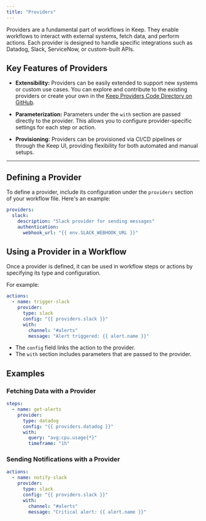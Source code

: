 ```yaml
---
title: "Providers"
---
```


Providers are a fundamental part of workflows in Keep. They enable workflows to interact with external systems, fetch data, and perform actions. Each provider is designed to handle specific integrations such as Datadog, Slack, ServiceNow, or custom-built APIs.

## Key Features of Providers

- **Extensibility:** Providers can be easily extended to support new systems or custom use cases.
  <tip>
  You can explore and contribute to the existing providers or create your own in the [Keep Providers Code Directory on GitHub](https://github.com/keephq/keep/providers).
  </tip>

- **Parameterization:** Parameters under the `with` section are passed directly to the provider. This allows you to configure provider-specific settings for each step or action.

- **Provisioning:** Providers can be provisioned via CI/CD pipelines or through the Keep UI, providing flexibility for both automated and manual setups.

---

## Defining a Provider

To define a provider, include its configuration under the `providers` section of your workflow file. Here's an example:

```yaml
providers:
  slack:
    description: "Slack provider for sending messages"
    authentication:
      webhook_url: "{{ env.SLACK_WEBHOOK_URL }}"
```

## Using a Provider in a Workflow

Once a provider is defined, it can be used in workflow steps or actions by specifying its type and configuration.

For example:

```yaml
actions:
  - name: trigger-slack
    provider:
      type: slack
      config: "{{ providers.slack }}"
      with:
        channel: "#alerts"
        message: "Alert triggered: {{ alert.name }}"

```

- The `config` field links the action to the provider.
- The `with` section includes parameters that are passed to the provider.

## Examples

### Fetching Data with a Provider

```yaml
steps:
  - name: get-alerts
    provider:
      type: datadog
      config: "{{ providers.datadog }}"
      with:
        query: "avg:cpu.usage{*}"
        timeframe: "1h"
```

### Sending Notifications with a Provider
```yaml
actions:
  - name: notify-slack
    provider:
      type: slack
      config: "{{ providers.slack }}"
      with:
        channel: "#alerts"
        message: "Critical alert: {{ alert.name }}"

```
